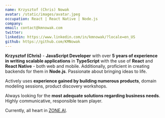 ```yaml
---
name: Krzysztof (Chris) Nowak
avatar: /static/images/avatar.jpeg
occupation: React | React Native | Node.js
company:
email: contact@kmnowak.com
twitter:
linkedin: https://www.linkedin.com/in/kmnowak/?locale=en_US
github: https://github.com/KMNowak
---
```


**Krzysztof (Chris)** - **JavaScript Developer** with over **5 years of experience in writing scalable applications** in **TypeScript** with the use of **React** and **React Native** - both web and mobile. Additionally, proficient in creating backends for them in **Node.js**. Passionate about bringing ideas to life.

Actively uses **experience gained by building numerous products**, domain modeling sessions, product discovery workshops.

Always looking for the **most adequate solutions regarding business needs**. Highly communicative, responsible team player.

Currently, all heart in [ZONE.AI](https://getzone.ai).

